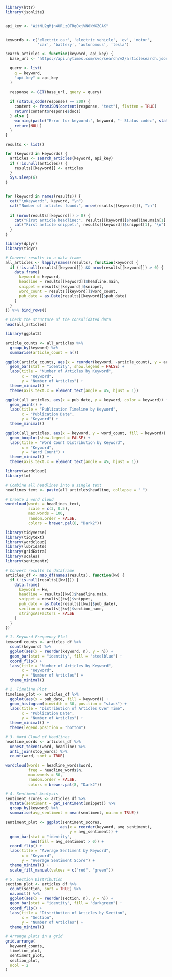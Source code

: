 ```r
library(httr)
library(jsonlite)


api_key <- "WitNU2gMjn4URLzQTRgOxjVN0kWXZCAK"


keywords <- c('electric car', 'electric vehicle', 'ev', 'motor', 
              'car', 'battery', 'autonomous', 'tesla')

search_articles <- function(keyword, api_key) {
  base_url <- "https://api.nytimes.com/svc/search/v2/articlesearch.json"
  
  query <- list(
    q = keyword,
    "api-key" = api_key
  )
  
  response <- GET(base_url, query = query)
  
  if (status_code(response) == 200) {
    content <- fromJSON(content(response, "text"), flatten = TRUE)
    return(content$response$docs)
  } else {
    warning(paste("Error for keyword:", keyword, "- Status code:", status_code(response)))
    return(NULL)
  }
}

results <- list()

for (keyword in keywords) {
  articles <- search_articles(keyword, api_key)
  if (!is.null(articles)) {
    results[[keyword]] <- articles
  }
  Sys.sleep(6)
}


for (keyword in names(results)) {
  cat("\nKeyword:", keyword, "\n")
  cat("Number of articles found:", nrow(results[[keyword]]), "\n")
  
  if (nrow(results[[keyword]]) > 0) {
    cat("First article headline:", results[[keyword]]$headline.main[1], "\n")
    cat("First article snippet:", results[[keyword]]$snippet[1], "\n")
  }
}
```

```r
library(dplyr)
library(tidyr)

# Convert results to a data frame
all_articles <- lapply(names(results), function(keyword) {
  if (!is.null(results[[keyword]]) && nrow(results[[keyword]]) > 0) {
    data.frame(
      keyword = keyword,
      headline = results[[keyword]]$headline.main,
      snippet = results[[keyword]]$snippet,
      word_count = results[[keyword]]$word_count,
      pub_date = as.Date(results[[keyword]]$pub_date)
    )
  }
}) %>% bind_rows()

# Check the structure of the consolidated data
head(all_articles)
```

```r
library(ggplot2)

article_counts <- all_articles %>%
  group_by(keyword) %>%
  summarise(article_count = n())

ggplot(article_counts, aes(x = reorder(keyword, -article_count), y = article_count, fill = keyword)) +
  geom_bar(stat = "identity", show.legend = FALSE) +
  labs(title = "Number of Articles by Keyword",
       x = "Keyword",
       y = "Number of Articles") +
  theme_minimal() +
  theme(axis.text.x = element_text(angle = 45, hjust = 1))
```

```r
ggplot(all_articles, aes(x = pub_date, y = keyword, color = keyword)) +
  geom_point() +
  labs(title = "Publication Timeline by Keyword",
       x = "Publication Date",
       y = "Keyword") +
  theme_minimal()

```

```r
ggplot(all_articles, aes(x = keyword, y = word_count, fill = keyword)) +
  geom_boxplot(show.legend = FALSE) +
  labs(title = "Word Count Distribution by Keyword",
       x = "Keyword",
       y = "Word Count") +
  theme_minimal() +
  theme(axis.text.x = element_text(angle = 45, hjust = 1))

```

```r
library(wordcloud)
library(tm)

# Combine all headlines into a single text
headlines_text <- paste(all_articles$headline, collapse = " ")

# Create a word cloud
wordcloud(words = headlines_text,
          scale = c(3, 0.5),
          max.words = 100,
          random.order = FALSE,
          colors = brewer.pal(8, "Dark2"))

```


```r
library(tidyverse)
library(tidytext)
library(wordcloud)
library(lubridate)
library(gridExtra)
library(scales)
library(sentimentr)

# Convert results to dataframe
articles_df <- map_df(names(results), function(kw) {
  if (!is.null(results[[kw]])) {
    data.frame(
      keyword = kw,
      headline = results[[kw]]$headline.main,
      snippet = results[[kw]]$snippet,
      pub_date = as.Date(results[[kw]]$pub_date),
      section = results[[kw]]$section_name,
      stringsAsFactors = FALSE
    )
  }
})
```
```r
# 1. Keyword Frequency Plot
keyword_counts <- articles_df %>%
  count(keyword) %>%
  ggplot(aes(x = reorder(keyword, n), y = n)) +
  geom_bar(stat = "identity", fill = "steelblue") +
  coord_flip() +
  labs(title = "Number of Articles by Keyword",
       x = "Keyword",
       y = "Number of Articles") +
  theme_minimal()
```
```r
# 2. Timeline Plot
timeline_plot <- articles_df %>%
  ggplot(aes(x = pub_date, fill = keyword)) +
  geom_histogram(binwidth = 30, position = "stack") +
  labs(title = "Distribution of Articles Over Time",
       x = "Publication Date",
       y = "Number of Articles") +
  theme_minimal() +
  theme(legend.position = "bottom")
```
```r
# 3. Word Cloud of Headlines
headline_words <- articles_df %>%
  unnest_tokens(word, headline) %>%
  anti_join(stop_words) %>%
  count(word, sort = TRUE)

wordcloud(words = headline_words$word,
          freq = headline_words$n,
          max.words = 50,
          random.order = FALSE,
          colors = brewer.pal(8, "Dark2"))
```
```r
# 4. Sentiment Analysis
sentiment_scores <- articles_df %>%
  mutate(sentiment = get_sentiment(snippet)) %>%
  group_by(keyword) %>%
  summarise(avg_sentiment = mean(sentiment, na.rm = TRUE))

sentiment_plot <- ggplot(sentiment_scores, 
                        aes(x = reorder(keyword, avg_sentiment), 
                            y = avg_sentiment)) +
  geom_bar(stat = "identity", 
           aes(fill = avg_sentiment > 0)) +
  coord_flip() +
  labs(title = "Average Sentiment by Keyword",
       x = "Keyword",
       y = "Average Sentiment Score") +
  theme_minimal() +
  scale_fill_manual(values = c("red", "green"))
```
```r
# 5. Section Distribution
section_plot <- articles_df %>%
  count(section, sort = TRUE) %>%
  na.omit() %>%
  ggplot(aes(x = reorder(section, n), y = n)) +
  geom_bar(stat = "identity", fill = "darkgreen") +
  coord_flip() +
  labs(title = "Distribution of Articles by Section",
       x = "Section",
       y = "Number of Articles") +
  theme_minimal()

# Arrange plots in a grid
grid.arrange(
  keyword_counts, 
  timeline_plot, 
  sentiment_plot, 
  section_plot,
  ncol = 2
)
```